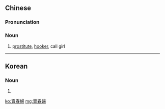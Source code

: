 {{also|売春婦|卖春妇}}
==Chinese==
{{zh-forms|s=卖春妇|type=21}}

===Pronunciation===
{{zh-pron
|m=màichūnfù
|cat=n
}}

===Noun===
{{zh-noun}}

# [[prostitute]], [[hooker]], call girl

----

==Korean==
{{ko-hanjatab}}

===Noun===
{{ko-noun|hj|hangeul=매춘부}}

# {{hanja form of|매춘부|[[prostitute]], [[hooker]], call girl}}

[[ko:賣春婦]]
[[mg:賣春婦]]